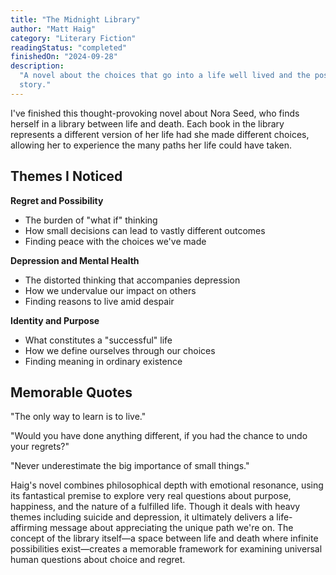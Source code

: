 ```yaml
---
title: "The Midnight Library"
author: "Matt Haig"
category: "Literary Fiction"
readingStatus: "completed"
finishedOn: "2024-09-28"
description:
  "A novel about the choices that go into a life well lived and the possibility of changing your
  story."
---
```


I've finished this thought-provoking novel about Nora Seed, who finds herself in a library between
life and death. Each book in the library represents a different version of her life had she made
different choices, allowing her to experience the many paths her life could have taken.

## Themes I Noticed

**Regret and Possibility**

- The burden of "what if" thinking
- How small decisions can lead to vastly different outcomes
- Finding peace with the choices we've made

**Depression and Mental Health**

- The distorted thinking that accompanies depression
- How we undervalue our impact on others
- Finding reasons to live amid despair

**Identity and Purpose**

- What constitutes a "successful" life
- How we define ourselves through our choices
- Finding meaning in ordinary existence

## Memorable Quotes

"The only way to learn is to live."

"Would you have done anything different, if you had the chance to undo your regrets?"

"Never underestimate the big importance of small things."

Haig's novel combines philosophical depth with emotional resonance, using its fantastical premise to
explore very real questions about purpose, happiness, and the nature of a fulfilled life. Though it
deals with heavy themes including suicide and depression, it ultimately delivers a life-affirming
message about appreciating the unique path we're on. The concept of the library itself—a space
between life and death where infinite possibilities exist—creates a memorable framework for
examining universal human questions about choice and regret.

